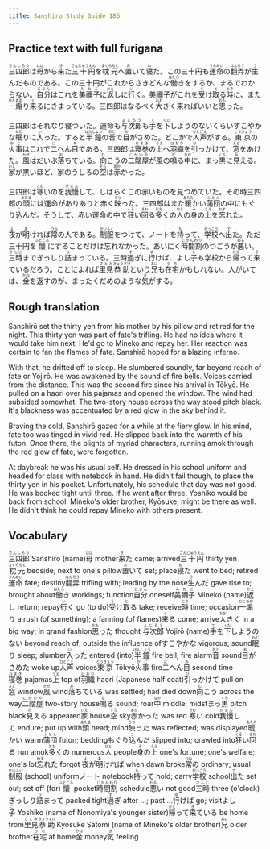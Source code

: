 ```yaml
---
title: Sanshiro Study Guide 185
---
```


## Practice text with full furigana

<p>
<ruby><rb>三四郎</rb><rt>さんしろう</rt></ruby>は<ruby><rb>母</rb><rt>はは</rt></ruby>から<ruby><rb>来</rb><rt>き</rt></ruby>た<ruby><rb>三十円</rb><rt>さんじゅうえん</rt></ruby>を<ruby><rb>枕元</rb><rt>まくらもと</rt></ruby>へ<ruby><rb>置</rb><rt>お</rt></ruby>いて<ruby><rb>寝</rb><rt>ね</rt></ruby>た。この三十円も<ruby><rb>運命</rb><rt>うんめい</rt></ruby>の<ruby><rb>翻弄</rb><rt>ほんろう</rt></ruby>が<ruby><rb>生</rb><rt>う</rt></ruby>んだものである。この三十円がこれからさきどんな<ruby><rb>働</rb><rt>はたら</rt></ruby>きをするか、まるでわからない。<ruby><rb>自分</rb><rt>じぶん</rt></ruby>はこれを<ruby><rb>美禰子</rb><rt>みねこ</rt></ruby>に<ruby><rb>返</rb><rt>かえ</rt></ruby>しに<ruby><rb>行</rb><rt>い</rt></ruby>く。美禰子がこれを<ruby><rb>受</rb><rt>う</rt></ruby>け<ruby><rb>取</rb><rt>と</rt></ruby>る<ruby><rb>時</rb><rt>とき</rt></ruby>に、また<ruby><rb>一煽</rb><rt>ひとあお</rt></ruby>り<ruby><rb>来</rb><rt>く</rt></ruby>るにきまっている。三四郎はなるべく<ruby><rb>大</rb><rt>おお</rt></ruby>きく来ればいいと<ruby><rb>思</rb><rt>おも</rt></ruby>った。
</p>

<p>
三四郎はそれなり寝ついた。運命も<ruby><rb>与次郎</rb><rt>よじろう</rt></ruby>も<ruby><rb>手</rb><rt>て</rt></ruby>を<ruby><rb>下</rb><rt>くだ</rt></ruby>しようのないくらいすこやかな<ruby><rb>眠</rb><rt>ねむ</rt></ruby>りに<ruby><rb>入</rb><rt>い</rt></ruby>った。すると<ruby><rb>半鐘</rb><rt>はんしょう</rt></ruby>の<ruby><rb>音</rb><rt>おと</rt></ruby>で<ruby><rb>目</rb><rt>め</rt></ruby>がさめた。どこかで<ruby><rb>人声</rb><rt>ひとごえ</rt></ruby>がする。<ruby><rb>東京</rb><rt>とうきょう</rt></ruby>の<ruby><rb>火事</rb><rt>かじ</rt></ruby>はこれで<ruby><rb>二</rb><rt>に</rt></ruby>へん<ruby><rb>目</rb><rt>め</rt></ruby>である。三四郎は<ruby><rb>寝巻</rb><rt>ねまき</rt></ruby>の<ruby><rb>上</rb><rt>うえ</rt></ruby>へ<ruby><rb>羽織</rb><rt>はおり</rt></ruby>を<ruby><rb>引</rb><rt>ひ</rt></ruby>っかけて、<ruby><rb>窓</rb><rt>まど</rt></ruby>をあけた。<ruby><rb>風</rb><rt>かぜ</rt></ruby>はだいぶ<ruby><rb>落</rb><rt>お</rt></ruby>ちている。<ruby><rb>向</rb><rt>む</rt></ruby>こうの<ruby><rb>二階屋</rb><rt>にかいや</rt></ruby>が風の<ruby><rb>鳴</rb><rt>な</rt></ruby>る<ruby><rb>中</rb><rt>なか</rt></ruby>に、まっ<ruby><rb>黒</rb><rt>くろ</rt></ruby>に<ruby><rb>見</rb><rt>み</rt></ruby>える。<ruby><rb>家</rb><rt>いえ</rt></ruby>が黒いほど、家のうしろの<ruby><rb>空</rb><rt>そら</rt></ruby>は<ruby><rb>赤</rb><rt>あか</rt></ruby>かった。
</p>

<p>
三四郎は<ruby><rb>寒</rb><rt>さむ</rt></ruby>いのを<ruby><rb>我慢</rb><rt>がまん</rt></ruby>して、しばらくこの赤いものを見つめていた。その時三四郎の<ruby><rb>頭</rb><rt>あたま</rt></ruby>には運命がありありと赤く<ruby><rb>映</rb><rt>うつ</rt></ruby>った。三四郎はまた<ruby><rb>暖</rb><rt>あたた</rt></ruby>かい<ruby><rb>蒲団</rb><rt>ふとん</rt></ruby>の中にもぐり<ruby><rb>込</rb><rt>こ</rt></ruby>んだ。そうして、赤い運命の中で<ruby><rb>狂</rb><rt>くる</rt></ruby>い<ruby><rb>回</rb><rt>まわ</rt></ruby>る<ruby><rb>多</rb><rt>おお</rt></ruby>くの<ruby><rb>人</rb><rt>ひと</rt></ruby>の<ruby><rb>身</rb><rt>み</rt></ruby>の<ruby><rb>上</rb><rt>うえ</rt></ruby>を<ruby><rb>忘</rb><rt>わす</rt></ruby>れた。
</p>

<p>
<ruby><rb>夜</rb><rt>よ</rt></ruby>が<ruby><rb>明</rb><rt>あ</rt></ruby>ければ<ruby><rb>常</rb><rt>つね</rt></ruby>の人である。<ruby><rb>制服</rb><rt>せいふく</rt></ruby>をつけて、ノートを<ruby><rb>持</rb><rt>も</rt></ruby>って、<ruby><rb>学校</rb><rt>がっこう</rt></ruby>へ<ruby><rb>出</rb><rt>で</rt></ruby>た。ただ三十円を<ruby><rb>懐</rb><rt>ふところ</rt></ruby>にすることだけは忘れなかった。あいにく<ruby><rb>時間割</rb><rt>じかんわり</rt></ruby>のつごうが<ruby><rb>悪</rb><rt>わる</rt></ruby>い。<ruby><rb>三時</rb><rt>さんじ</rt></ruby>までぎっしり<ruby><rb>詰</rb><rt>つ</rt></ruby>まっている。三時<ruby><rb>過</rb><rt>す</rt></ruby>ぎに<ruby><rb>行</rb><rt>ゆ</rt></ruby>けば、よし<ruby><rb>子</rb><rt>こ</rt></ruby>も学校から<ruby><rb>帰</rb><rt>かえ</rt></ruby>って<ruby><rb>来</rb><rt>き</rt></ruby>ているだろう。ことによれば<ruby><rb>里見</rb><rt>さとみ</rt></ruby><ruby><rb>恭助</rb><rt>きょうすけ</rt></ruby>という<ruby><rb>兄</rb><rt>あに</rt></ruby>も<ruby><rb>在宅</rb><rt>うち</rt></ruby>かもしれない。人がいては、<ruby><rb>金</rb><rt>かね</rt></ruby>を返すのが、まったくだめのような<ruby><rb>気</rb><rt>き</rt></ruby>がする。
</p>


## Rough translation

Sanshirō set the thirty yen from his mother by his pillow and retired for the night. This thirty yen was part of fate's trifling. He had no idea where it would take him next. He'd go to Mineko and repay her. Her reaction was certain to fan the flames of fate. Sanshirō hoped for a blazing inferno.

With that, he drifted off to sleep. He slumbered soundly, far beyond reach of fate or Yojirō. He was awakened by the sound of fire bells. Voices carried from the distance. This was the second fire since his arrival in Tōkyō. He pulled on a haori over his pajamas and opened the window. The wind had subsided somewhat. The two-story house across the way stood pitch black. It's blackness was accentuated by a red glow in the sky behind it.

Braving the cold, Sanshirō gazed for a while at the fiery glow. In his mind, fate too was tinged in vivid red. He slipped back into the warmth of his futon. Once there, the plights of myriad characters, running amok through the red glow of fate, were forgotten.

At daybreak he was his usual self. He dressed in his school uniform and headed for class with notebook in hand. He didn't fail though, to place the thirty yen in his pocket. Unfortunately, his schedule that day was not good. He was booked tight until three. If he went after three, Yoshiko would be back from school. Mineko's older brother, Kyōsuke, might be there as well. He didn't think he could repay Mineko with others present.          


## Vocabulary

<p>
<span class="vocabstudy"><ruby><rb>三四郎</rb><rt>さんしろう</rt></ruby>&nbsp;Sanshirō (name)</span><span class="vocabstudy"><ruby><rb>母</rb><rt>はは</rt></ruby>&nbsp;mother</span><span class="vocabstudy"><ruby><rb>来</rb><rt>き</rt></ruby>た&nbsp;came; arrived</span><span class="vocabstudy"><ruby><rb>三十円</rb><rt>さんじゅうえん</rt></ruby>&nbsp;thirty yen</span><span class="vocabstudy"><ruby><rb>枕元</rb><rt>まくらもと</rt></ruby>&nbsp;bedside; next to one's pillow</span><span class="vocabstudy"><ruby><rb>置</rb><rt>お</rt></ruby>いて&nbsp;set; place</span><span class="vocabstudy"><ruby><rb>寝</rb><rt>ね</rt></ruby>た&nbsp;went to bed; retired</span><span class="vocabstudy"><ruby><rb>運命</rb><rt>うんめい</rt></ruby>&nbsp;fate; destiny</span><span class="vocabstudy"><ruby><rb>翻弄</rb><rt>ほんろう</rt></ruby>&nbsp;trifling with; leading by the nose</span><span class="vocabstudy"><ruby><rb>生</rb><rt>う</rt></ruby>んだ&nbsp;gave rise to; brought about</span><span class="vocabstudy"><ruby><rb>働</rb><rt>はたら</rt></ruby>き&nbsp;workings; function</span><span class="vocabstudy"><ruby><rb>自分</rb><rt>じぶん</rt></ruby>&nbsp;oneself</span><span class="vocabstudy"><ruby><rb>美禰子</rb><rt>みねこ</rt></ruby>&nbsp;Mineko (name)</span><span class="vocabstudy"><ruby><rb>返</rb><rt>かえ</rt></ruby>し&nbsp;return; repay</span><span class="vocabstudy"><ruby><rb>行</rb><rt>い</rt></ruby>く&nbsp;go (to do)</span><span class="vocabstudy"><ruby><rb>受</rb><rt>う</rt></ruby>け<ruby><rb>取</rb><rt>と</rt></ruby>る&nbsp;take; receive</span><span class="vocabstudy"><ruby><rb>時</rb><rt>とき</rt></ruby>&nbsp;time; occasion</span><span class="vocabstudy"><ruby><rb>一煽</rb><rt>ひとあお</rt></ruby>り&nbsp;a rush (of something); a fanning (of flames)</span><span class="vocabstudy"><ruby><rb>来</rb><rt>く</rt></ruby>る&nbsp;come; arrive</span><span class="vocabstudy"><ruby><rb>大</rb><rt>おお</rt></ruby>きく&nbsp;in a big way; in grand fashion</span><span class="vocabstudy"><ruby><rb>思</rb><rt>おも</rt></ruby>った&nbsp;thought</span>
<span class="vocabstudy"><ruby><rb>与次郎</rb><rt>よじろう</rt></ruby>&nbsp;Yojirō (name)</span><span class="vocabstudy"><ruby><rb>手</rb><rt>て</rt></ruby>を<ruby><rb>下</rb><rt>くだ</rt></ruby>しようのない&nbsp;beyond reach of; outside the influence of</span><span class="vocabstudy">すこやかな&nbsp;vigorous; sound</span><span class="vocabstudy"><ruby><rb>眠</rb><rt>ねむ</rt></ruby>り&nbsp;sleep; slumber</span><span class="vocabstudy"><ruby><rb>入</rb><rt>い</rt></ruby>った&nbsp;entered (into)</span><span class="vocabstudy"><ruby><rb>半鐘</rb><rt>はんしょう</rt></ruby>&nbsp;fire bell; fire alarm</span><span class="vocabstudy"><ruby><rb>音</rb><rt>おと</rt></ruby>&nbsp;sound</span><span class="vocabstudy"><ruby><rb>目</rb><rt>め</rt></ruby>がさめた&nbsp;woke up</span><span class="vocabstudy"><ruby><rb>人声</rb><rt>ひとごえ</rt></ruby>&nbsp;voices</span><span class="vocabstudy"><ruby><rb>東京</rb><rt>とうきょう</rt></ruby>&nbsp;Tōkyō</span><span class="vocabstudy"><ruby><rb>火事</rb><rt>かじ</rt></ruby>&nbsp;fire</span><span class="vocabstudy"><ruby><rb>二</rb><rt>に</rt></ruby>へん<ruby><rb>目</rb><rt>め</rt></ruby>&nbsp;second time</span><span class="vocabstudy"><ruby><rb>寝巻</rb><rt>ねまき</rt></ruby>&nbsp;pajamas</span><span class="vocabstudy"><ruby><rb>上</rb><rt>うえ</rt></ruby>&nbsp;top of</span><span class="vocabstudy"><ruby><rb>羽織</rb><rt>はおり</rt></ruby>&nbsp;haori (Japanese half coat)</span><span class="vocabstudy"><ruby><rb>引</rb><rt>ひ</rt></ruby>っかけて&nbsp;pull on</span><span class="vocabstudy"><ruby><rb>窓</rb><rt>まど</rt></ruby>&nbsp;window</span><span class="vocabstudy"><ruby><rb>風</rb><rt>かぜ</rt></ruby>&nbsp;wind</span><span class="vocabstudy"><ruby><rb>落</rb><rt>お</rt></ruby>ちている&nbsp;was settled; had died down</span><span class="vocabstudy"><ruby><rb>向</rb><rt>む</rt></ruby>こう&nbsp;across the way</span><span class="vocabstudy"><ruby><rb>二階屋</rb><rt>にかいや</rt></ruby>&nbsp;two-story house</span><span class="vocabstudy"><ruby><rb>鳴</rb><rt>な</rt></ruby>る&nbsp;sound; roar</span><span class="vocabstudy"><ruby><rb>中</rb><rt>なか</rt></ruby>&nbsp;middle; midst</span><span class="vocabstudy">まっ<ruby><rb>黒</rb><rt>くろ</rt></ruby>&nbsp;pitch black</span><span class="vocabstudy"><ruby><rb>見</rb><rt>み</rt></ruby>える&nbsp;appeared</span><span class="vocabstudy"><ruby><rb>家</rb><rt>いえ</rt></ruby>&nbsp;house</span><span class="vocabstudy"><ruby><rb>空</rb><rt>そら</rt></ruby>&nbsp;sky</span><span class="vocabstudy"><ruby><rb>赤</rb><rt>あか</rt></ruby>かった&nbsp;was red</span>
<span class="vocabstudy"><ruby><rb>寒</rb><rt>さむ</rt></ruby>い&nbsp;cold</span><span class="vocabstudy"><ruby><rb>我慢</rb><rt>がまん</rt></ruby>して&nbsp;endure; put up with</span><span class="vocabstudy"><ruby><rb>頭</rb><rt>あたま</rt></ruby>&nbsp;head; mind</span><span class="vocabstudy"><ruby><rb>映</rb><rt>うつ</rt></ruby>った&nbsp;was reflected; was displayed</span><span class="vocabstudy"><ruby><rb>暖</rb><rt>あたた</rt></ruby>かい&nbsp;warm</span><span class="vocabstudy"><ruby><rb>蒲団</rb><rt>ふとん</rt></ruby>&nbsp;futon; bedding</span><span class="vocabstudy">もぐり<ruby><rb>込</rb><rt>こ</rt></ruby>んだ&nbsp;slipped into; crawled into</span><span class="vocabstudy"><ruby><rb>狂</rb><rt>くる</rt></ruby>い<ruby><rb>回</rb><rt>まわ</rt></ruby>る&nbsp;run amok</span><span class="vocabstudy"><ruby><rb>多</rb><rt>おお</rt></ruby>くの&nbsp;numerous</span><span class="vocabstudy"><ruby><rb>人</rb><rt>ひと</rt></ruby>&nbsp;people</span><span class="vocabstudy"><ruby><rb>身</rb><rt>み</rt></ruby>の<ruby><rb>上</rb><rt>うえ</rt></ruby>&nbsp;one's fortune; one's welfare; one's lot</span><span class="vocabstudy"><ruby><rb>忘</rb><rt>わす</rt></ruby>れた&nbsp;forgot</span>
<span class="vocabstudy"><ruby><rb>夜</rb><rt>よ</rt></ruby>が<ruby><rb>明</rb><rt>あ</rt></ruby>ければ&nbsp;when dawn broke</span><span class="vocabstudy"><ruby><rb>常</rb><rt>つね</rt></ruby>の&nbsp;ordinary; usual</span><span class="vocabstudy"><ruby><rb>制服</rb><rt>せいふく</rt></ruby>&nbsp;(school) uniform</span><span class="vocabstudy">ノート&nbsp;notebook</span><span class="vocabstudy"><ruby><rb>持</rb><rt>も</rt></ruby>って&nbsp;hold; carry</span><span class="vocabstudy"><ruby><rb>学校</rb><rt>がっこう</rt></ruby>&nbsp;school</span><span class="vocabstudy"><ruby><rb>出</rb><rt>で</rt></ruby>た&nbsp;set out; set off (for)</span><span class="vocabstudy"><ruby><rb>懐</rb><rt>ふところ</rt></ruby>&nbsp;pocket</span><span class="vocabstudy"><ruby><rb>時間割</rb><rt>じかんわり</rt></ruby>&nbsp;schedule</span><span class="vocabstudy"><ruby><rb>悪</rb><rt>わる</rt></ruby>い&nbsp;not good</span><span class="vocabstudy"><ruby><rb>三時</rb><rt>さんじ</rt></ruby>&nbsp;three (o'clock)</span><span class="vocabstudy">ぎっしり<ruby><rb>詰</rb><rt>つ</rt></ruby>まって&nbsp;packed tight</span><span class="vocabstudy"><ruby><rb>過</rb><rt>す</rt></ruby>ぎ&nbsp;after ...; past ...</span><span class="vocabstudy"><ruby><rb>行</rb><rt>ゆ</rt></ruby>けば&nbsp;go; visit</span><span class="vocabstudy">よし<ruby><rb>子</rb><rt>こ</rt></ruby>&nbsp;Yoshiko (name of Nonomiya's younger sister)</span><span class="vocabstudy"><ruby><rb>帰</rb><rt>かえ</rt></ruby>って<ruby><rb>来</rb><rt>き</rt></ruby>ている&nbsp;be home from</span><span class="vocabstudy"><ruby><rb>里見</rb><rt>さとみ</rt></ruby><ruby><rb>恭助</rb><rt>きょうすけ</rt></ruby>&nbsp;Kyōsuke Satomi (name of Mineko's older brother)</span><span class="vocabstudy"><ruby><rb>兄</rb><rt>あに</rt></ruby>&nbsp;older brother</span><span class="vocabstudy"><ruby><rb>在宅</rb><rt>うち</rt></ruby>&nbsp;at home</span><span class="vocabstudy"><ruby><rb>金</rb><rt>かね</rt></ruby>&nbsp;money</span><span class="vocabstudy"><ruby><rb>気</rb><rt>き</rt></ruby>&nbsp;feeling</span>
</p>
